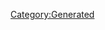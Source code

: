 {{Texts/Music
 |ID=45
 |MusicName=虹いろ・クマクマ
 |OfficialName=虹いろ・クマクマ
 |VocalName=ランカ・リー＝中島愛
 |VocalNameLF=ランカ・リー＝中島愛
 |Description=作品：劇場版マクロスF〜サヨナラノツバサ〜<br/><br/>歌手：ランカ・リー＝中島愛<br/><br/>作詞：Gabriela Robin<br/>作曲：菅野よう子
 |BuyURL=https://recochoku.jp/song/S21025878/
 |StoryDesc=ずっと夢見ていた歌手としてデビューしたランカ。<br/>ついに、ファーストライブの開催が決定した。<br/><br/>憧れのシェリルに招待状を手渡し、ライブの当日を<br/>迎える。まるで魔法のように派手な演出がステージを<br/>彩ると、歌と観客が一体となって会場を揺らした。
 |StoryTitle=「来週末、私のファーストライブの招待状です！」
 |BannerId=0
 |AnmStoreURL=
}}
[[Category:Generated]]
